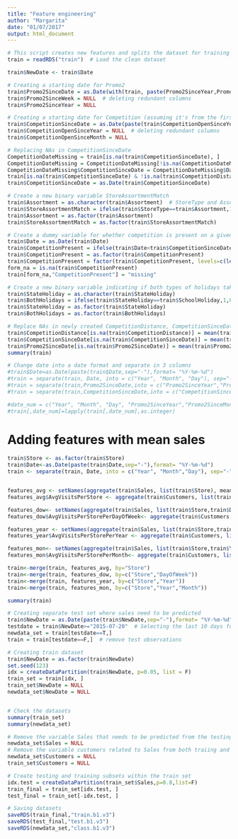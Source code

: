 ```yaml
---
title: "Feature engineering"
author: "Margarita"
date: "01/07/2017"
output: html_document
---
```

```r
# This script creates new features and splits the dataset for training and testing
train = readRDS("train")  # Load the clean dataset
```

```r
train$NewDate <- train$Date 
```

```r
# Creating a starting date for Promo2
train$Promo2SinceDate = as.Date(with(train, paste(Promo2SinceYear,Promo2SinceWeek,1, sep="-")),"%Y-%U-%u")
train$Promo2SinceWeek = NULL  # deleting redundant columns
train$Promo2SinceYear = NULL
```

```r
# Creating a starting date for Competition (assuming it's from the first day of the month)
train$CompetitionSinceDate = as.Date(paste(train$CompetitionOpenSinceYear, train$CompetitionOpenSinceMonth, 1, sep="-"),format="%Y-%m-%d")
train$CompetitionOpenSinceYear = NULL  # deleting redundant columns
train$CompetitionOpenSinceMonth = NULL
```

```r
# Replacing NAs in CompetitionSinceDate
CompetitionDateMissing = train[is.na(train$CompetitionSinceDate), ]
CompetitionDateMissing = CompetitionDateMissing[!is.na(CompetitionDateMissing$CompetitionDistance), ]
CompetitionDateMissing$CompetitionSinceDate = CompetitionDateMissing$Date  # replacing NAs with the current date
train[is.na(train$CompetitionSinceDate) & !is.na(train$CompetitionDistance),"CompetitionSinceDate"]=CompetitionDateMissing$CompetitionSinceDate
train$CompetitionSinceDate = as.Date(train$CompetitionSinceDate)
```
```r
# Create a new binary variable StoreAssortmentMatch
train$Assortment = as.character(train$Assortment)  # StoreType and Assortment have different levels
train$StoreAssortmentMatch = ifelse(train$StoreType==train$Assortment,1,0)
train$Assortment = as.factor(train$Assortment)
train$StoreAssortmentMatch = as.factor(train$StoreAssortmentMatch)
```

```r
# Create a dummy variable for whether competition is present on a given day
train$Date = as.Date(train$Date)
train$CompetitionPresent = ifelse(train$Date<train$CompetitionSinceDate,0,1)
train$CompetitionPresent = as.factor(train$CompetitionPresent)
train$CompetitionPresent = factor(train$CompetitionPresent, levels=c(levels(train$CompetitionPresent), "missing"))
form_na = is.na(train$CompetitionPresent)
train[form_na,"CompetitionPresent"] = "missing"
```

```r
# Create a new binary variable indicating if both types of holidays take place on a given day
train$StateHoliday = as.character(train$StateHoliday)
train$BothHolidays = ifelse(train$StateHoliday==train$SchoolHoliday,1,0)
train$StateHoliday = as.factor(train$StateHoliday)
train$BothHolidays = as.factor(train$BothHolidays)
```

```r
# Replace NAs in newly created CompetitionDistance, CompetitionSinceDate, Promo2SinceDate
train$CompetitionDistance[is.na(train$CompetitionDistance)] = mean(train$CompetitionDistance, na.rm = TRUE)
train$CompetitionSinceDate[is.na(train$CompetitionSinceDate)] = mean(train$CompetitionSinceDate, na.rm = TRUE)
train$Promo2SinceDate[is.na(train$Promo2SinceDate)] = mean(train$Promo2SinceDate, na.rm = TRUE)
summary(train)   
```

```r
# Change date into a date format and separate in 3 columns
#train$Date=as.Date(paste(train$Date,sep="-"),format= "%Y-%m-%d")
#train = separate(train, Date, into = c("Year", "Month", "Day"), sep="-")
#train = separate(train,Promo2SinceDate,into = c("Promo2SinceYear","Promo2SinceMonth", "Promo2SinceDay"), sep="-")
#train = separate(train,CompetitionSinceDate,into = c("CompetitionSinceYear","CompetitionSinceMonth", "CompetitionSinceDay"), sep="-")

#date_num = c("Year", "Month", "Day", "Promo2SinceYear","Promo2SinceMonth","Promo2SinceDay","CompetitionSinceYear", "CompetitionSinceMonth", "CompetitionSinceDay")
#train[,date_num]=lapply(train[,date_num],as.integer)

```
# Adding features with mean sales 
```r
train$Store <- as.factor(train$Store)
train$Date<-as.Date(paste(train$Date,sep="-"),format= "%Y-%m-%d")
train <- separate(train, Date, into = c("Year", "Month","Day"), sep="-")


features_avg <- setNames(aggregate(train$Sales, list(train$Store), mean),c("Store","AvgSalesPerStore"))
features_avg$AvgVisitsPerStore <- aggregate(train$Customers, list(train$Store), mean)[,2]

features_dow<- setNames(aggregate(train$Sales, list(train$Store,train$DayOfWeek), mean),c("Store","DayOfWeek","AvgSalesPerStorePerDayOfWeek"))
features_dow$AvgVisitsPerStorePerDayOfWeek<- aggregate(train$Customers, list(train$Store,train$DayOfWeek), mean)[,3]

features_year <- setNames(aggregate(train$Sales, list(train$Store,train$Year), mean),c("Store","Year","AvgSalesPerStorePerYear"))
features_year$AvgVisitsPerStorePerYear <- aggregate(train$Customers, list(train$Store,train$Year), mean)[,3]

features_mon<- setNames(aggregate(train$Sales, list(train$Store,train$Year,train$Month), mean),c("Store","Year","Month","AvgSalesPerStorePerMonth"))
features_mon$AvgVisitsPerStorePerMonth<- aggregate(train$Customers, list(train$Store,train$Year,train$Month), mean)[,4]

```

```r

train<-merge(train, features_avg, by="Store")
train<-merge(train, features_dow, by=c("Store","DayOfWeek"))
train<-merge(train, features_year, by=c("Store","Year"))
train<-merge(train, features_mon, by=c("Store","Year","Month"))

summary(train)

```


```r
# Creating separate test set where sales need to be predicted
train$NewDate = as.Date(paste(train$NewDate,sep="-"),format= "%Y-%m-%d")
testdate = train$NewDate>="2015-07-20"  # Selecting the last 10 days for forecasting
newdata_set = train[testdate==T,]
train = train[testdate==F,]  # remove test observations

# Creating train dataset
train$NewDate = as.factor(train$NewDate)
set.seed(123)
idx = createDataPartition(train$NewDate, p=0.05, list = F)
train_set = train[idx, ]
train_set$NewDate = NULL
newdata_set$NewDate = NULL


# Check the datasets
summary(train_set)
summary(newdata_set)
```

```r
# Remove the variable Sales that needs to be predicted from the testing dataset
newdata_set$Sales = NULL
# Remove the variable customers related to Sales from both traiing and testing datasets
newdata_set$Customers = NULL 
train_set$Customers = NULL
```

```r
# Create testing and training subsets within the train set
idx.test = createDataPartition(train_set$Sales,p=0.8,list=F)
train_final = train_set[idx.test, ]
test_final = train_set[-idx.test, ]

```
```r
# Saving datasets
saveRDS(train_final,"train.b1.v3")
saveRDS(test_final,"test.b1.v3")
saveRDS(newdata_set,"class.b1.v3")
```